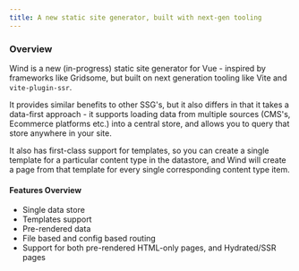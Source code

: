 ```yaml
---
title: A new static site generator, built with next-gen tooling
---
```


### Overview

Wind is a new (in-progress) static site generator for Vue - inspired by frameworks like Gridsome, but built on next generation tooling like Vite and `vite-plugin-ssr`.

It provides similar benefits to other SSG's, but it also differs in that it takes a data-first approach - it supports loading data from multiple sources (CMS's, Ecommerce platforms etc.) into a central store, and allows you to query that store anywhere in your site.

It also has first-class support for templates, so you can create a single template for a particular content type in the datastore, and Wind will create a page from that template for every single corresponding content type item.

#### Features Overview

- Single data store
- Templates support
- Pre-rendered data
- File based and config based routing
- Support for both pre-rendered HTML-only pages, and Hydrated/SSR pages
